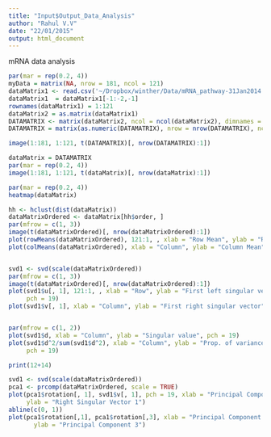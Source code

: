 ```yaml
---
title: "Input$Output_Data_Analysis"
author: "Rahul V.V"
date: "22/01/2015"
output: html_document
---
```

mRNA data analysis
```r
par(mar = rep(0.2, 4))
myData = matrix(NA, nrow = 181, ncol = 121)
dataMatrix1 <- read.csv('~/Dropbox/winther/Data/mRNA_pathway-31Jan2014.csv', header = FALSE)
dataMatrix1  = dataMatrix1[-1:-2,-1]
rownames(dataMatrix1) = 1:121
dataMatrix2 = as.matrix(dataMatrix1)
DATAMATRIX <- matrix(dataMatrix2, ncol = ncol(dataMatrix2), dimnames = NULL)
DATAMATRIX = matrix(as.numeric(DATAMATRIX), nrow = nrow(DATAMATRIX), ncol = ncol(DATAMATRIX))

image(1:181, 1:121, t(DATAMATRIX)[, nrow(DATAMATRIX):1])

dataMatrix = DATAMATRIX
par(mar = rep(0.2, 4))
image(1:181, 1:121, t(dataMatrix)[, nrow(dataMatrix):1])

par(mar = rep(0.2, 4))
heatmap(dataMatrix)

hh <- hclust(dist(dataMatrix))
dataMatrixOrdered <- dataMatrix[hh$order, ]
par(mfrow = c(1, 3))
image(t(dataMatrixOrdered)[, nrow(dataMatrixOrdered):1])
plot(rowMeans(dataMatrixOrdered), 121:1, , xlab = "Row Mean", ylab = "Row", pch = 19)
plot(colMeans(dataMatrixOrdered), xlab = "Column", ylab = "Column Mean", pch = 19)


svd1 <- svd(scale(dataMatrixOrdered))
par(mfrow = c(1, 3))
image(t(dataMatrixOrdered)[, nrow(dataMatrixOrdered):1])
plot(svd1$u[, 1], 121:1, , xlab = "Row", ylab = "First left singular vector", 
     pch = 19)
plot(svd1$v[, 1], xlab = "Column", ylab = "First right singular vector", pch = 19)


par(mfrow = c(1, 2))
plot(svd1$d, xlab = "Column", ylab = "Singular value", pch = 19)
plot(svd1$d^2/sum(svd1$d^2), xlab = "Column", ylab = "Prop. of variance explained", 
     pch = 19)

print(12+14)

svd1 <- svd(scale(dataMatrixOrdered))
pca1 <- prcomp(dataMatrixOrdered, scale = TRUE)
plot(pca1$rotation[, 1], svd1$v[, 1], pch = 19, xlab = "Principal Component 1", 
     ylab = "Right Singular Vector 1")
abline(c(0, 1))
plot(pca1$rotation[,1], pca1$rotation[,3], xlab = "Principal Component 1",
       ylab = "Principal Component 3")
  
```

